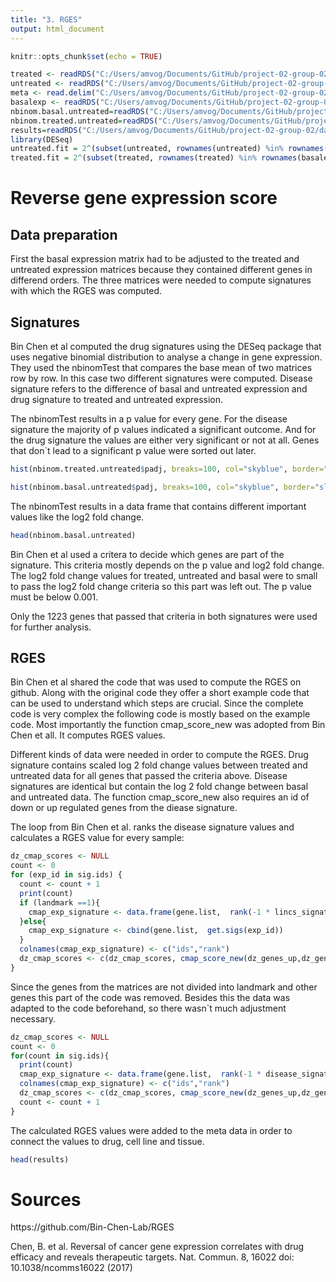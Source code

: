 ```yaml
---
title: "3. RGES"
output: html_document
---
```


```r
knitr::opts_chunk$set(echo = TRUE)
```

```r
treated <- readRDS("C:/Users/amvog/Documents/GitHub/project-02-group-02/data/NCI_TPW_gep_treated.rds")
untreated <- readRDS("C:/Users/amvog/Documents/GitHub/project-02-group-02/data/NCI_TPW_gep_untreated.rds")
meta <- read.delim("C:/Users/amvog/Documents/GitHub/project-02-group-02/data/cellline_annotation.tsv", header = TRUE, sep = "\t")
basalexp <- readRDS("C:/Users/amvog/Documents/GitHub/project-02-group-02/data/CCLE_basalexpression.rds")
nbinom.basal.untreated=readRDS("C:/Users/amvog/Documents/GitHub/project-02-group-02/data/nbinom.basal.untreated.rds")
nbinom.treated.untreated=readRDS("C:/Users/amvog/Documents/GitHub/project-02-group-02/data/nbinom.treated.untreated.rds")
results=readRDS("C:/Users/amvog/Documents/GitHub/project-02-group-02/data/results.rds")
library(DESeq)
untreated.fit = 2^(subset(untreated, rownames(untreated) %in% rownames(basalexp)))
treated.fit = 2^(subset(treated, rownames(treated) %in% rownames(basalexp)))

```

# Reverse gene expression score

## Data preparation 
First the basal expression matrix had to be adjusted to the treated and untreated expression matrices because they contained different genes in differend orders. The three matrices were needed to compute signatures with which the RGES was computed.



## Signatures
Bin Chen et al computed the drug signatures using the DESeq package that uses negative binomial distribution to analyse a change in gene expression. They used the nbinomTest that compares the base mean of two matrices row by row. 
In this case two different signatures were computed. Disease signature refers to the difference of basal and untreated expression and drug signature to treated and untreated expression.

The nbinomTest results in a p value for every gene. For the disease signature the majority of p values indicated a significant outcome. And for the drug signature the values are either very significant or not at all. Genes that don`t lead to a significant p value were sorted out later.

```r
hist(nbinom.treated.untreated$padj, breaks=100, col="skyblue", border="slateblue", main="p-values nbinom drug signature")
```

```r
hist(nbinom.basal.untreated$padj, breaks=100, col="skyblue", border="slateblue", main="p-values nbinom disease signature")
```

The nbinomTest results in a data frame that contains different important values like the log2 fold change.

``` r
head(nbinom.basal.untreated)
```

Bin Chen et al used a critera to decide which genes are part of the signature. This criteria mostly depends on the p value and log2 fold change. The log2 fold change values for treated, untreated and basal were to small to pass the log2 fold change criteria so this part was left out. The p value must be below 0.001. 

Only the 1223 genes that passed that criteria in both signatures were used for further analysis.



## RGES
Bin Chen et al shared the code that was used to compute the RGES on github. Along with the original code they offer a short example code that can be used to understand which steps are crucial. Since the complete code is very complex the following code is mostly based on the example code. 
Most importantly the function cmap_score_new was adopted from Bin Chen et all. It computes RGES values. 

Different kinds of data were needed in order to compute the RGES.
Drug signature contains scaled log 2 fold change values between treated and untreated data for all genes that passed the criteria above. Disease signatures are identical but contain the log 2 fold change between basal and untreated data.
The function cmap_score_new also requires an id of down or up regulated genes from the diease signature.

The loop from Bin Chen et al. ranks the disease signature values and calculates a RGES value for every sample:

```r
dz_cmap_scores <- NULL
count <- 0
for (exp_id in sig.ids) {
  count <- count + 1
  print(count)
  if (landmark ==1){
    cmap_exp_signature <- data.frame(gene.list,  rank(-1 * lincs_signatures[, as.character(exp_id)], ties.method="random"))    
  }else{
    cmap_exp_signature <- cbind(gene.list,  get.sigs(exp_id))    
  }
  colnames(cmap_exp_signature) <- c("ids","rank")
  dz_cmap_scores <- c(dz_cmap_scores, cmap_score_new(dz_genes_up,dz_genes_down,cmap_exp_signature))
}
```

Since the genes from the matrices are not divided into landmark and other genes this part of the code was removed. Besides this the data was adapted to the code beforehand, so there wasn`t much adjustment necessary.

```r
dz_cmap_scores <- NULL
count <- 0
for(count in sig.ids){
  print(count)
  cmap_exp_signature <- data.frame(gene.list,  rank(-1 * disease_signature[, count], ties.method="random"))    
  colnames(cmap_exp_signature) <- c("ids","rank") 
  dz_cmap_scores <- c(dz_cmap_scores, cmap_score_new(dz_genes_up,dz_genes_down,cmap_exp_signature)) 
  count <- count + 1
}
```

The calculated RGES values were added to the meta data in order to connect the values to drug, cell line and tissue.

``` r
head(results)
```


# Sources
https://github.com/Bin-Chen-Lab/RGES

Chen, B. et al. Reversal of cancer gene expression correlates
with drug efficacy and reveals therapeutic targets. Nat. Commun. 8, 16022
doi: 10.1038/ncomms16022 (2017)
